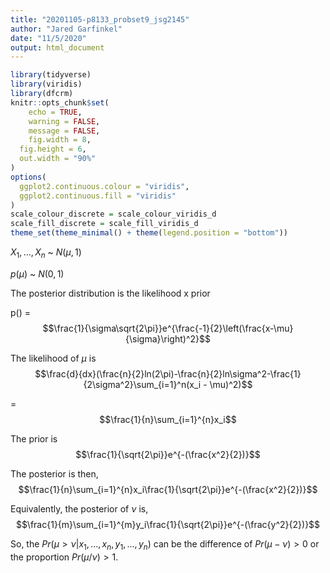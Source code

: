 ```yaml
---
title: "20201105-p8133_probset9_jsg2145"
author: "Jared Garfinkel"
date: "11/5/2020"
output: html_document
---
```


```r
library(tidyverse)
library(viridis)
library(dfcrm)
knitr::opts_chunk$set(
	echo = TRUE,
	warning = FALSE,
	message = FALSE,
	fig.width = 8, 
  fig.height = 6,
  out.width = "90%"
)
options(
  ggplot2.continuous.colour = "viridis",
  ggplot2.continuous.fill = "viridis"
)
scale_colour_discrete = scale_colour_viridis_d
scale_fill_discrete = scale_fill_viridis_d
theme_set(theme_minimal() + theme(legend.position = "bottom"))
```

$X_1,...,X_n$ ~ $N(\mu, 1)$

$p(\mu)$ ~ $N(0, 1)$

The posterior distribution is the likelihood x prior

p(\mu) = $$\frac{1}{\sigma\sqrt{2\pi}}e^{\frac{-1}{2}\left(\frac{x-\mu}{\sigma}\right)^2}$$

The likelihood of $\mu$ is $$\frac{d}{dx}(\frac{n}{2}ln(2\pi)-\frac{n}{2}ln\sigma^2-\frac{1}{2\sigma^2}\sum_{i=1}^n(x_i - \mu)^2)$$

= $$\frac{1}{n}\sum_{i=1}^{n}x_i$$

The prior is $$\frac{1}{\sqrt{2\pi}}e^{-(\frac{x^2}{2})}$$

The posterior is then, $$\frac{1}{n}\sum_{i=1}^{n}x_i\frac{1}{\sqrt{2\pi}}e^{-(\frac{x^2}{2})}$$

Equivalently, the posterior of $\nu$ is, $$\frac{1}{m}\sum_{i=1}^{m}y_i\frac{1}{\sqrt{2\pi}}e^{-(\frac{y^2}{2})}$$

So, the $Pr(\mu > \nu | x_1,...,x_n, y_1,...,y_n)$ can be the difference of $Pr(\mu - \nu) > 0$ or the proportion $Pr(\mu/\nu) > 1$.